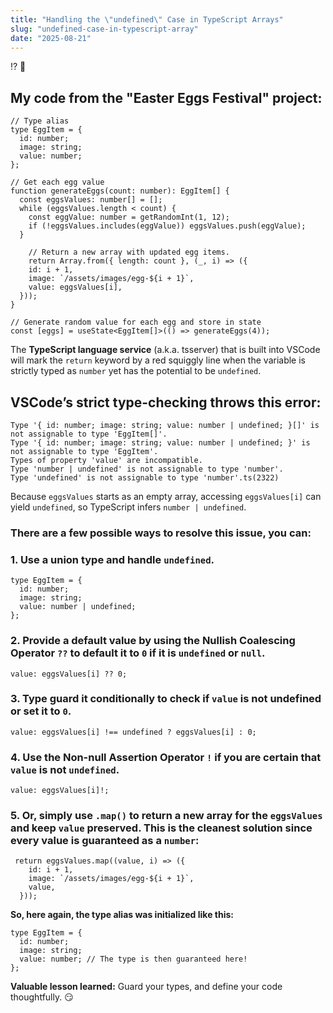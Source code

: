 ```yaml
---
title: "Handling the \"undefined\" Case in TypeScript Arrays"
slug: "undefined-case-in-typescript-array"
date: "2025-08-21"
---
```


<span className="emoji-large">⁉️ 🤔</span>

## My code from the "Easter Eggs Festival" project:

```
// Type alias
type EggItem = {
  id: number;
  image: string;
  value: number;
};

// Get each egg value
function generateEggs(count: number): EggItem[] {
  const eggsValues: number[] = [];
  while (eggsValues.length < count) {
    const eggValue: number = getRandomInt(1, 12);
    if (!eggsValues.includes(eggValue)) eggsValues.push(eggValue);
  }

	// Return a new array with updated egg items.
    return Array.from({ length: count }, (_, i) => ({
    id: i + 1,
    image: `/assets/images/egg-${i + 1}`,
    value: eggsValues[i],
  }));
}

// Generate random value for each egg and store in state
const [eggs] = useState<EggItem[]>(() => generateEggs(4));
```

The **TypeScript language service** (a.k.a. tsserver) that is built into VSCode will mark the `return` keyword by a red squiggly line when the variable is strictly typed as `number` yet has the potential to be `undefined`.

## VSCode’s strict type-checking throws this error:

```
Type '{ id: number; image: string; value: number | undefined; }[]' is not assignable to type 'EggItem[]'.
Type '{ id: number; image: string; value: number | undefined; }' is not assignable to type 'EggItem'.
Types of property 'value' are incompatible.
Type 'number | undefined' is not assignable to type 'number'.
Type 'undefined' is not assignable to type 'number'.ts(2322)
```

Because `eggsValues` starts as an empty array, accessing `eggsValues[i]` can yield `undefined`, so TypeScript infers `number | undefined`.

### There are a few possible ways to resolve this issue, you can:

### 1. Use a union type and handle `undefined`.

```
type EggItem = {
  id: number;
  image: string;
  value: number | undefined;
};
```

### 2. Provide a default value by using the **Nullish Coalescing Operator** `??` to default it to `0` if it is `undefined` or `null`.

```
value: eggsValues[i] ?? 0;
```

### 3. Type guard it conditionally to check if `value` is not undefined or set it to `0`.

```
value: eggsValues[i] !== undefined ? eggsValues[i] : 0;
```

### 4. Use the **Non-null Assertion Operator** `!` if you are certain that `value` is not `undefined`.

```
value: eggsValues[i]!;
```

### 5. Or, simply use `.map()` to return a new array for the `eggsValues` and keep `value` preserved. This is the cleanest solution since every value is guaranteed as a `number`:

```
 return eggsValues.map((value, i) => ({
    id: i + 1,
    image: `/assets/images/egg-${i + 1}`,
    value,
  }));
```

**So, here again, the type alias was initialized like this:**

```
type EggItem = {
  id: number;
  image: string;
  value: number; // The type is then guaranteed here!
};
```

**Valuable lesson learned:** Guard your types, and define your code thoughtfully. <span className="emoji-small">😏</span>
